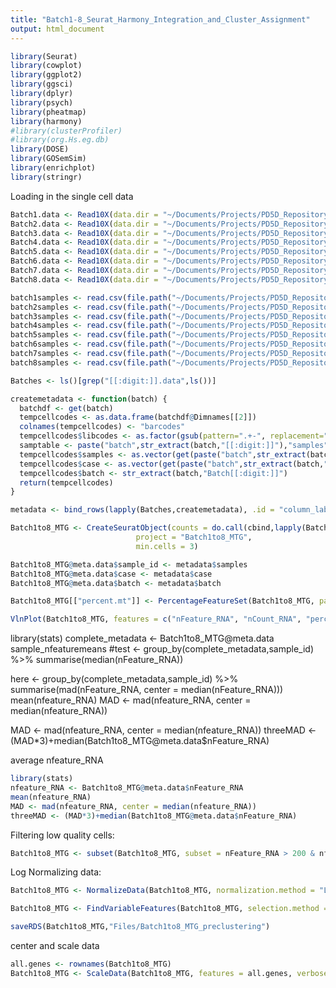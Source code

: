 ```yaml
---
title: "Batch1-8_Seurat_Harmony_Integration_and_Cluster_Assignment"
output: html_document
---
```


```R
library(Seurat)
library(cowplot)
library(ggplot2)
library(ggsci)
library(dplyr)
library(psych)
library(pheatmap)
library(harmony)
#library(clusterProfiler)
#library(org.Hs.eg.db)
library(DOSE)
library(GOSemSim)
library(enrichplot)
library(stringr)
```


Loading in the single cell data

```r
Batch1.data <- Read10X(data.dir = "~/Documents/Projects/PD5D_Repository/scRNA_and_scATAC-seq_Markdowns/batch1_ASAP_snRNA-Seq_021721/scRNA-seq/Files/cellranger_matrices/cellranger_aggr_matrices/filtered_feature_bc_matrix/")
Batch2.data <- Read10X(data.dir = "~/Documents/Projects/PD5D_Repository/scRNA_and_scATAC-seq_Markdowns/batch2_ASAP_snRNA-seq_031621/scRNA-seq/Files/cellranger_matrices/cellranger_aggr_matrices/filtered_feature_bc_matrix/")
Batch3.data <- Read10X(data.dir = "~/Documents/Projects/PD5D_Repository/scRNA_and_scATAC-seq_Markdowns/batch3_ASAP_snRNA-seq_031821/scRNA-seq/Files/cellranger_matrices/cellranger_aggr_matrices/filtered_feature_bc_matrix/")
Batch4.data <- Read10X(data.dir = "~/Documents/Projects/PD5D_Repository/scRNA_and_scATAC-seq_Markdowns/batch4_ASAP_snRNA-seq_040721/scRNA-seq/Files/cellranger_matrices/cellranger_aggr_matrices/filtered_feature_bc_matrix/")
Batch5.data <- Read10X(data.dir = "~/Documents/Projects/PD5D_Repository/scRNA_and_scATAC-seq_Markdowns/batch5_ASAP_snRNA-seq_042721/scRNA-seq/Files/cellranger_matrices/cellranger_aggr_matrices/filtered_feature_bc_matrix/")
Batch6.data <- Read10X(data.dir = "~/Documents/Projects/PD5D_Repository/scRNA_and_scATAC-seq_Markdowns/batch6_ASAP_snRNA-seq_043021/scRNA-seq/Files/cellranger_matrices/cellranger_aggr_matrices/filtered_feature_bc_matrix/")
Batch7.data <- Read10X(data.dir = "~/Documents/Projects/PD5D_Repository/scRNA_and_scATAC-seq_Markdowns/batch7_ASAP_snRNA-seq_050421/scRNA-seq/Files/cellranger_matrices/cellranger_aggr_matrices/filtered_feature_bc_matrix/")
Batch8.data <- Read10X(data.dir = "~/Documents/Projects/PD5D_Repository/scRNA_and_scATAC-seq_Markdowns/batch8_ASAP_snRNA-seq_050521/scRNA-seq/Files/cellranger_matrices/cellranger_aggr_matrices/filtered_feature_bc_matrix/")

```


```R
batch1samples <- read.csv(file.path("~/Documents/Projects/PD5D_Repository/scRNA_and_scATAC-seq_Markdowns/batch1_ASAP_snRNA-Seq_021721/scRNA-seq/Files/cellranger_matrices/cellranger_aggr_matrices", "aggregation.csv"), stringsAsFactors=F)
batch2samples <- read.csv(file.path("~/Documents/Projects/PD5D_Repository/scRNA_and_scATAC-seq_Markdowns/batch2_ASAP_snRNA-seq_031621/scRNA-seq/Files/cellranger_matrices/cellranger_aggr_matrices", "aggregation.csv"), stringsAsFactors=F)
batch3samples <- read.csv(file.path("~/Documents/Projects/PD5D_Repository/scRNA_and_scATAC-seq_Markdowns/batch3_ASAP_snRNA-seq_031821/scRNA-seq/Files/cellranger_matrices/cellranger_aggr_matrices", "aggregation.csv"), stringsAsFactors=F)
batch4samples <- read.csv(file.path("~/Documents/Projects/PD5D_Repository/scRNA_and_scATAC-seq_Markdowns/batch4_ASAP_snRNA-seq_040721/scRNA-seq/Files/cellranger_matrices/cellranger_aggr_matrices", "aggregation.csv"), stringsAsFactors=F)
batch5samples <- read.csv(file.path("~/Documents/Projects/PD5D_Repository/scRNA_and_scATAC-seq_Markdowns/batch5_ASAP_snRNA-seq_042721/scRNA-seq/Files/cellranger_matrices/cellranger_aggr_matrices", "aggregation.csv"), stringsAsFactors=F)
batch6samples <- read.csv(file.path("~/Documents/Projects/PD5D_Repository/scRNA_and_scATAC-seq_Markdowns/batch6_ASAP_snRNA-seq_043021/scRNA-seq/Files/cellranger_matrices/cellranger_aggr_matrices", "aggregation.csv"), stringsAsFactors=F)
batch7samples <- read.csv(file.path("~/Documents/Projects/PD5D_Repository/scRNA_and_scATAC-seq_Markdowns/batch7_ASAP_snRNA-seq_050421/scRNA-seq/Files/cellranger_matrices/cellranger_aggr_matrices", "aggregation.csv"), stringsAsFactors=F)
batch8samples <- read.csv(file.path("~/Documents/Projects/PD5D_Repository/scRNA_and_scATAC-seq_Markdowns/batch8_ASAP_snRNA-seq_050521/scRNA-seq/Files/cellranger_matrices/cellranger_aggr_matrices", "aggregation.csv"), stringsAsFactors=F)
```




```R
Batches <- ls()[grep("[[:digit:]].data",ls())]

createmetadata <- function(batch) {
  batchdf <- get(batch)
  tempcellcodes <- as.data.frame(batchdf@Dimnames[[2]])
  colnames(tempcellcodes) <- "barcodes"
  tempcellcodes$libcodes <- as.factor(gsub(pattern=".+-", replacement="", tempcellcodes$barcodes))
  samptable <- paste("batch",str_extract(batch,"[[:digit:]]"),"samples",sep="")
  tempcellcodes$samples <- as.vector(get(paste("batch",str_extract(batch,"[[:digit:]]"),"samples",sep=""))$library_id[tempcellcodes$libcodes])
  tempcellcodes$case <- as.vector(get(paste("batch",str_extract(batch,"[[:digit:]]"),"samples",sep=""))$case[tempcellcodes$libcodes])
  tempcellcodes$batch <- str_extract(batch,"Batch[[:digit:]]")
  return(tempcellcodes)
}

metadata <- bind_rows(lapply(Batches,createmetadata), .id = "column_label")

```


```r

Batch1to8_MTG <- CreateSeuratObject(counts = do.call(cbind,lapply(Batches,get)),
                            project = "Batch1to8_MTG",
                            min.cells = 3)
```


```R

Batch1to8_MTG@meta.data$sample_id <- metadata$samples
Batch1to8_MTG@meta.data$case <- metadata$case
Batch1to8_MTG@meta.data$batch <- metadata$batch

```


```r
Batch1to8_MTG[["percent.mt"]] <- PercentageFeatureSet(Batch1to8_MTG, pattern = "^MT-")

VlnPlot(Batch1to8_MTG, features = c("nFeature_RNA", "nCount_RNA", "percent.mt"), ncol = 3, pt.size=0,split.by = "sample")
```



library(stats)
complete_metadata <- Batch1to8_MTG@meta.data
sample_nfeaturemeans 
#test <- group_by(complete_metadata,sample_id) %>% summarise(median(nFeature_RNA))


here <- group_by(complete_metadata,sample_id) %>% summarise(mad(nFeature_RNA, center = median(nFeature_RNA)))
mean(nfeature_RNA)
MAD <- mad(nfeature_RNA, center = median(nfeature_RNA))

MAD <- mad(nfeature_RNA, center = median(nfeature_RNA))
threeMAD <- (MAD*3)+median(Batch1to8_MTG@meta.data$nFeature_RNA)


average nfeature_RNA

```R
library(stats)
nfeature_RNA <- Batch1to8_MTG@meta.data$nFeature_RNA
mean(nfeature_RNA)
MAD <- mad(nfeature_RNA, center = median(nfeature_RNA))
threeMAD <- (MAD*3)+median(Batch1to8_MTG@meta.data$nFeature_RNA)

```


Filtering low quality cells:
```r
Batch1to8_MTG <- subset(Batch1to8_MTG, subset = nFeature_RNA > 200 & nfeature_RNA < threeMAD & percent.mt < 5)
```



Log Normalizing data: 
```r
Batch1to8_MTG <- NormalizeData(Batch1to8_MTG, normalization.method = "LogNormalize", scale.factor = 10000)
```

```R

Batch1to8_MTG <- FindVariableFeatures(Batch1to8_MTG, selection.method = "vst", nfeatures = 2000)

```

```R
saveRDS(Batch1to8_MTG,"Files/Batch1to8_MTG_preclustering")

```

center and scale data
```r
all.genes <- rownames(Batch1to8_MTG)
Batch1to8_MTG <- ScaleData(Batch1to8_MTG, features = all.genes, verbose = FALSE)
```



